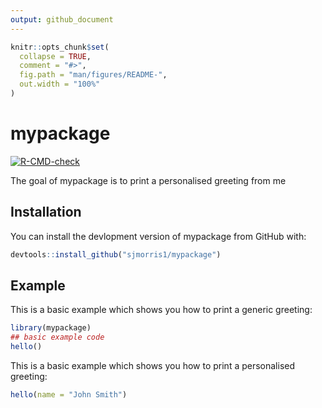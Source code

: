 ```yaml
---
output: github_document
---
```


<!-- README.md is generated from README.Rmd. Please edit that file -->

```r
knitr::opts_chunk$set(
  collapse = TRUE,
  comment = "#>",
  fig.path = "man/figures/README-",
  out.width = "100%"
)
```

# mypackage

<!-- badges: start -->
[![R-CMD-check](https://github.com/sjmorris1/mypackage/workflows/R-CMD-check/badge.svg)](https://github.com/sjmorris1/mypackage/actions)
<!-- badges: end -->

The goal of mypackage is to print a personalised greeting from me

## Installation

You can install the devlopment version of mypackage from GitHub with:

``` r
devtools::install_github("sjmorris1/mypackage")
```

## Example

This is a basic example which shows you how to print a generic greeting:

```r
library(mypackage)
## basic example code
hello()
```

This is a basic example which shows you how to print a personalised greeting:

```r
hello(name = "John Smith")
```

